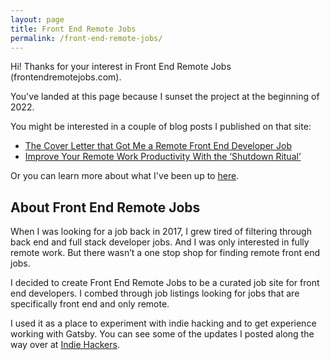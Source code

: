 ```yaml
---
layout: page
title: Front End Remote Jobs
permalink: /front-end-remote-jobs/
---
```


Hi! Thanks for your interest in Front End Remote Jobs (frontendremotejobs.com).

You've landed at this page because I sunset the project at the beginning of 2022.

You might be interested in a couple of blog posts I published on that site:

- [The Cover Letter that Got Me a Remote Front End Developer Job](/remote/cover-letter)
- [Improve Your Remote Work Productivity With the ‘Shutdown Ritual’](/remote/shutdown-ritual)

Or you can learn more about what I've been up to [here](/).

## About Front End Remote Jobs

When I was looking for a job back in 2017, I grew tired of filtering through back end and full stack developer jobs. And I was only interested in fully remote work. But there wasn’t a one stop shop for finding remote front end jobs.

I decided to create Front End Remote Jobs to be a curated job site for front end developers. I combed through job listings looking for jobs that are specifically front end and only remote.

I used it as a place to experiment with indie hacking and to get experience working with Gatsby. You can see some of the updates I posted along the way over at [Indie Hackers](https://www.indiehackers.com/product/front-end-remote-jobs).
